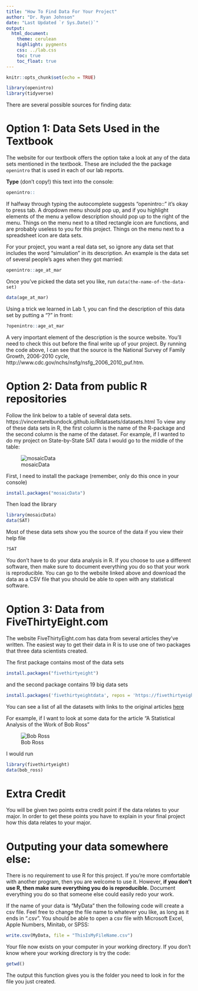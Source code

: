 ```yaml
---
title: "How To Find Data For Your Project"
author: "Dr. Ryan Johnson"
date: "Last Updated `r Sys.Date()`"
output:
  html_document:
    theme: cerulean
    highlight: pygments
    css: ../lab.css
    toc: true
    toc_float: true
---
```


```r
knitr::opts_chunk$set(echo = TRUE)

library(openintro)
library(tidyverse)
```

There are several possible sources for finding data:

# Option 1: Data Sets Used in the Textbook
The website for our textbook offers the option take a look at any of the data
sets mentioned in the textbook.  These are included the the package `openintro`
that is used in each of our lab reports.

**Type** (don’t copy!) this text into the console:

```r
openintro::
```

If halfway through typing the autocomplete suggests “openintro::” it’s okay to press tab.  A dropdown menu should pop up, and if you highlight elements of the menu a yellow description should pop up to the right of the menu.  Things on the menu next to a tilted rectangle icon are functions, and are probably useless to you for this project.  Things on the menu next to a spreadsheet icon are data sets.


For your project, you want a real data set, so ignore any data set that includes the word “simulation” in its description.  An example is the data set of several people’s ages when they got married:
```r
openintro::age_at_mar
```


Once you've picked the data set you like, run `data(the-name-of-the-data-set)`

```r
data(age_at_mar)
```

Using a trick we learned in Lab 1, you can find the description of this data set by putting a “?” in front:

```r
?openintro::age_at_mar
```

A very important element of the description is the source website.  You’ll need to check this out before the final write up of your project.  By running the code above, I can see that the source is the National Survey of Family Growth, 2006-2010 cycle, http://www.cdc.gov/nchs/nsfg/nsfg_2006_2010_puf.htm.

# Option 2: Data from public R repositories

Follow the link below to a table of several data sets.
https://vincentarelbundock.github.io/Rdatasets/datasets.html
To view any of these data sets in R, the first column is the name of the R-package and the second column is the name of the dataset.  For example, if I wanted to do my project on State-by-State SAT data I would go to the middle of the table:

![mosaicData](SAT_data.PNG)

First, I need to install the package (remember, only do this once in your console)
```r
install.packages("mosaicData")
```

Then load the library
```r
library(mosaicData)
data(SAT)
```

Most of these data sets show you the source of the data if you view their help file
```r
?SAT
```

You don't have to do your data analysis in R.  If you choose to use a different software, then make sure to document everything you do so that your work is reproducible.  You can go to the website linked above and download the data as a CSV file that you should be able to open with any statistical software.

# Option 3: Data from FiveThirtyEight.com

The website FiveThirtyEight.com has data from several articles they’ve written.  The easiest way to get their data in R is to use one of two packages that three data scientists created.

The first package contains most of the data sets
```r
install.packages("fivethirtyeight")
```
and the second package contains 19 big data sets
```r
install.packages('fivethirtyeightdata', repos = 'https://fivethirtyeightdata.github.io/drat/', type = 'source')
```

You can see a list of all the datasets with links to the original articles [here](https://cran.r-project.org/web/packages/fivethirtyeight/vignettes/fivethirtyeight.html)

For example, if I want to look at some data for the article "A Statistical Analysis of the Work of Bob Ross"

![Bob Ross](bob_ross.PNG)

I would run

```r
library(fivethirtyeight)
data(bob_ross)
```

# Extra Credit

You will be given two points extra credit point if the data relates to your major.  In order to get these points you have to explain in your final project how this data relates to your major.



# Outputing your data somewhere else:

There is no requirement to use R for this project.  If you’re more comfortable with another program, then you are welcome to use it.  However, **if you don't use R, then make sure everything you do is reproducible.**  Document everything you do so that someone else could easily redo your work.

If the name of your data is “MyData” then the following code will create a csv file.  Feel free to change the file name to whatever you like, as long as it ends in “.csv”.  You should be able to open a csv file with Microsoft Excel, Apple Numbers, Minitab, or SPSS:

```r
write.csv(MyData, file = "ThisIsMyFileName.csv")
```

Your file now exists on your computer in your working directory.  If you don’t know where your working directory is try the code:

```r
getwd()
```


The output this function gives you is the folder you need to look in for the file you just created.

